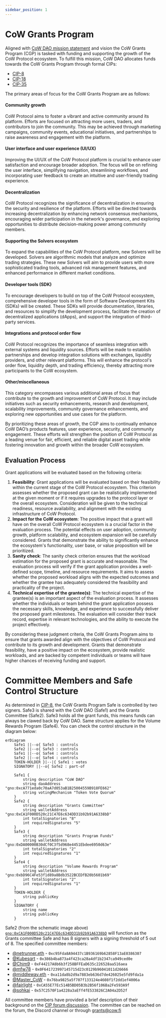 ```yaml
---
sidebar_position: 1
---
```


# CoW Grants Program

Aligned with [CoW DAO mission statement](../mission) and vision the CoW Grants Program (CGP) is tasked with funding and supporting the growth of the CoW Protocol ecosystem. To fulfill this mission, CoW DAO allocates funds towards the CoW Grants Program through formal CIPs:

- [CIP-8](https://snapshot.org/#/cow.eth/proposal/0xdc641be107f139753cea051f1bacb8b74b915713a95306c3994f5e03e20d6bef)
- [CIP-18](https://snapshot.org/#/cow.eth/proposal/0x1b152ae847d003034e84b796ac153ab3549f69891cef49c5d915ee5930c0b256)
- [CIP-35](https://snapshot.org/#/cow.eth/proposal/0x1ce26799df80625cb8de5e985920b5f50e890290da03776bdd934e8bd03d9014)

The primary areas of focus for the CoW Grants Program are as follows:

#### Community growth

CoW Protocol aims to foster a vibrant and active community around its platform.
Efforts are focused on attracting more users, traders, and contributors to join the community.
This may be achieved through marketing campaigns, community events, educational initiatives, and partnerships to raise awareness and engagement with the platform.

#### User interface and user experience (UI/UX)

Improving the UI/UX of the CoW Protocol platform is crucial to enhance user satisfaction and encourage broader adoption.
The focus will be on refining the user interface, simplifying navigation, streamlining workflows, and incorporating user feedback to create an intuitive and user-friendly trading experience.

#### Decentralization

CoW Protocol recognizes the significance of decentralization in ensuring the security and resilience of the platform.
Efforts will be directed towards increasing decentralization by enhancing network consensus mechanisms, encouraging wider participation in the network's governance, and exploring opportunities to distribute decision-making power among community members.

#### Supporting the Solvers ecosystem

To expand the capabilities of the CoW Protocol platform, new Solvers will be developed.
Solvers are algorithmic models that analyze and optimize trading strategies.
These new Solvers will aim to provide users with more sophisticated trading tools, advanced risk management features, and enhanced performance in different market conditions.

#### Developer tools (SDK)

To encourage developers to build on top of the CoW Protocol ecosystem, comprehensive developer tools in the form of Software Development Kits (SDKs) will be created.
These SDKs will provide documentation, libraries, and resources to simplify the development process, facilitate the creation of decentralized applications (dApps), and support the integration of third-party services.

#### Integrations and protocol order flow

CoW Protocol recognizes the importance of seamless integration with external systems and liquidity sources.
Efforts will be made to establish partnerships and develop integration solutions with exchanges, liquidity providers, and other relevant platforms.
This will enhance the protocol's order flow, liquidity depth, and trading efficiency, thereby attracting more participants to the CoW ecosystem.

#### Other/miscellaneous

This category encompasses various additional areas of focus that contribute to the growth and improvement of CoW Protocol.
It may include initiatives such as security enhancements, research and development, scalability improvements, community governance enhancements, and exploring new opportunities and use cases for the platform.

By prioritizing these areas of growth, the CGP aims to continually enhance CoW DAO’s products features, user experience, security, and community engagement.
These efforts will strengthen the position of CoW Protocol as a leading venue for fair, efficient, and reliable digital asset trading while fostering innovation and growth within the broader CoW ecosystem.

## Evaluation Process

Grant applications will be evaluated based on the following criteria:

1. **Feasibility**: Grant applications will be evaluated based on their feasibility within the current stage of the CoW Protocol ecosystem.
   This criterion assesses whether the proposed grant can be realistically implemented at the given moment or if it requires upgrades to the protocol layer or the overall ecosystem. Consideration will be given to the technical readiness, resource availability, and alignment with the existing infrastructure of CoW Protocol.
2. **Impact for the CoW ecosystem**: The positive impact that a grant will have on the overall CoW Protocol ecosystem is a crucial factor in the evaluation process.
   The potential effects on user adoption, community growth, platform scalability, and ecosystem expansion will be carefully considered.
   Grants that demonstrate the ability to significantly enhance the ecosystem's functionality, user base, or value proposition will be prioritized.
3. **Sanity check**: The sanity check criterion ensures that the workload estimation for the proposed grant is accurate and reasonable.
   The evaluation process will verify if the grant application provides a well-defined scope, timeline, and resource requirements.
   It aims to assess whether the proposed workload aligns with the expected outcomes and whether the grantee has adequately considered the feasibility and practicality of the project.
4. **Technical expertise of the grantee(s)**:  The technical expertise of the grantee(s) is an important aspect of the evaluation process.
  It assesses whether the individuals or team behind the grant application possess the necessary skills, knowledge, and experience to successfully deliver the proposed grant milestones.
  The evaluation will consider their track record, expertise in relevant technologies, and the ability to execute the project effectively.

By considering these judgment criteria, the CoW Grants Program aims to ensure that grants awarded align with the objectives of CoW Protocol and contribute to its growth and development.
Grants that demonstrate feasibility, have a positive impact on the ecosystem, provide realistic workloads, and are backed by competent individuals or teams will have higher chances of receiving funding and support.

# Committee Members and Safe Control Structure

As determined in [CIP-8](https://snapshot.org/#/cow.eth/proposal/0xdc641be107f139753cea051f1bacb8b74b915713a95306c3994f5e03e20d6bef), the CoW Grants Program Safe is controlled by two signers. Safe3 is shared with the CoW DAO (Safe1) and the Grants Committee (Safe2). Safe3 holds all the grant funds, this means funds can always be clawed back by CoW DAO. Same structure applies for the Volume Rewards Program (Safe4). You can check the control structure in the diagram below:
```mermaid
erDiagram
    Safe1 ||--o{ Safe3 : controls
    Safe2 ||--o{ Safe3 : controls
    Safe1 ||--o{ Safe4 : controls
    Safe2 ||--o{ Safe4 : controls
    TOKEN-HOLDER }|--|{ Safe1 : votes
    SIGNATORY ||--o{ Safe2 : part-of

    Safe1 {
        string description "CoW DAO"
        string daoAddress "gno:0xcA771eda0c70aA7d053aB1B25004559B918FE662"
        string votingMechanism "Token Vote Quorum"
    }
    Safe2 {
        string description "Grants Committee"
        string walletAddress "gno:0xCA1F000D520c21C47E6c634DD31b92b91A6338bD"
        int totalSignatories "8"
        int requiredSignatures "5"
    }
    Safe3 {
        string description "Grants Program Funds"
        string walletAddress "gno:0xDA00000B30dCf0C3f5d968e4451Ebdee6950d63e"
        int totalSignatories "2"
        int requiredSignatures "1"
    }
    Safe4 {
        string description "Volume Rewards Program"
        string walletAddress "gno:0xbD96C4Fe53f1d89a8Bdb3522BCEDfB20b5601b69"
        int totalSignatories "2"
        int requiredSignatures "1"
    }
    TOKEN-HOLDER {
        string publicKey
    }
    SIGNATORY {
        string name
        string publicKey
    }
```
Safe2 (from the schematic image above) [`gno:0xCA1F000D520c21C47E6c634DD31b92b91A6338bD`](https://app.safe.global/settings/setup?safe=gno:0xCA1F000D520c21C47E6c634DD31b92b91A6338bD) will function as the Grants committee Safe and has 8 signers with a signing threshold of 5 out of 8. The specified committee members:

- [@netrunner.eth](https://forum.cow.fi/u/netrunner.eth) - `0xc95Fda8A94437c1B936169b62858F13aE0386307`
- [@Kubesqrt](https://forum.cow.fi/u/kubesqrt) - `0x386b4ba873a4f423ca28a4df1b2347ca949ced0e`
- [@Chim9](https://forum.cow.fi/u/chim9) - `0xF44217A8b6b3f258BFFEaD635c226528aa516aea`
- [@mfw78](https://forum.cow.fi/u/mfw78) - `0x0F641723997145715d23c0129b96041011d26666`
- [@middleway.eth](https://forum.cow.fi/u/middleway.eth) - `0xa11da8b2d9a7883eb636d7de426025e5fd9fda1a`
- [@Master_CoW](https://forum.cow.fi/u/Master_CoW) - `0x76ba9825a5f707f133124e4608f1f2dd1ef4006a`
- [@fairlight](https://forum.cow.fi/u/fairlight) - `0xCA55E77Ec514B5BD05B3b2B56f106Ba2Fe593A9f`
- [@sohkai](https://forum.cow.fi/u/sohkai/summary) - `0x57C2570F1a4228a3aEff4fE533826C2A04a2D52f`

All committee members have provided a brief description of their background on the [CIP forum discussion](https://forum.cow.fi/t/cip-draft-cowswap-grants-program-cgp/314).
The committee can be reached on the forum, the Discord channel or through [grants@cow.fi](mailto:grants@cow.fi)

